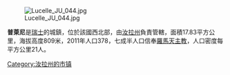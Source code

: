 [[Image:Lucelle_JU_044.jpg|right]]

'''普萊尼'''是[[瑞士|瑞士]]的城鎮，位於該國西北部，由[[汝拉州|汝拉州]]負責管轄，面積17.83平方公里，海拔高度809米，2011年人口378，七成半人口信奉[[羅馬天主教|羅馬天主教]]，人口密度每平方公里21人。

{{Switzerland-geo-stub}}
[[Category:汝拉州的市镇|Category:汝拉州的市镇]]